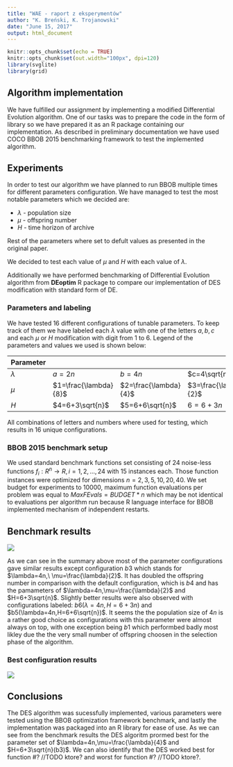 ```yaml
---
title: "WAE - raport z eksperymentów"
author: "K. Breński, K. Trojanowski"
date: "June 15, 2017"
output: html_document
---
```


```r
knitr::opts_chunk$set(echo = TRUE)
knitr::opts_chunk$set(out.width="100px", dpi=120)
library(svglite)
library(grid)
```

## Algorithm implementation
We have fulfilled our assignment by implementing a modified Differential Evolution algorithm. One of our tasks was to prepare the code in the form of library so we have prepared it as an R package containing our implementation. As described in preliminary documentation we have used COCO BBOB 2015 benchmarking framework to test the implemented algorithm.

## Experiments
In order to test our algorithm we have planned to run BBOB multiple times for different parameters configuration. We have managed to test the most notable parameters which we decided are:

* $\lambda$ - population size
* $\mu$ - offspring number
* $H$ - time horizon of archive


Rest of the parameters where set to defult values as presented in the original paper.

We decided to test each value of $\mu$ and $H$ with each value of $\lambda$.

Additionally we have performed benchmarking of Differential Evolution algorithm from __DEoptim__ R package to compare our implementation of DES modification with standard form of DE.

### Parameters and labeling
We have tested 16 different configurations of tunable parameters. To keep track of them we have labeled each $\lambda$ value with one of the letters $a,b,c$ and each $\mu$ or $H$ modification with digit from $1$ to $6$. Legend of the parameters and values we used is shown below:

| Parameter      | |||
| -------------- | ------------------ |-|-|
| $\lambda$ | $a=2n$  |  $b=4n$ | $c=4\sqrt{n}$  |
| $\mu$ | $1=\frac{\lambda}{8}$ | $2=\frac{\lambda}{4}$ |$3=\frac{\lambda}{2}$ |
|$H$|$4=6+3\sqrt{n}$|$5=6+6\sqrt{n}$|$6=6+3n$|

All combinations of letters and numbers where used for testing, which results in 16 unique configurations. 

### BBOB 2015 benchmark setup
 We used standard benchmark functions set consisting of 24 noise-less functions $f_i: R^n \rightarrow R, i=1,2,...,24$ with 15 instances each. Those function instances were optimized for dimensions $n=2,3,5,10,20,40$. We set budget for experiments to $10000$, maximum function evaluations per problem was equal to $MaxFEvals=BUDGET*n$ which may be not identical to evaluations per algorithm run because R language interface for BBOB implemented mechanism of independent restarts.

## Benchmark results
[//]: # (kam: ppdata/ppdata/pprldmany_05D_noiselessall.svg)
[//]: # (kac: data/ppdata/pprldmany_05D_noiselessall.svg)
![](data/ppdata/pprldmany_05D_noiselessall.svg)

As we can see in the summary above most of the parameter configurations gave similar results except configuration $b3$ which stands for $\lambda=4n,\ \mu=\frac{\lambda}{2}$. It has doubled the offspring number in comparison with the default configuration, which is $b4$ and has the pamameters of $\lambda=4n,\mu=\frac{\lambda}{2}$ and $H=6+3\sqrt{n}$. Slightly better results were also observed with configurations labeled: $b6(\lambda=4n,H=6+3n)$ and $b5(\lambda=4n,H=6+6\sqrt{n})$. It seems the the population size of $4n$ is a rather good choice as configurations with this parameter were almost always on top, with one exception being $b1$ which performbed badly most likley due the the very small number of offspring choosen in the selection phase of the algorithm. 

### Best configuration results
[//]: # (kam: ppdata/2compare/ppdata/des_b3_08cze2101/pprldistr_05D_noiselessall.svg)
[//]: # (kac: data/ppdata/des_b3_08cze2101/pprldistr_05D_noiselessall.svg)
![](data/ppdata/des_b3_08cze2101/pprldistr_05D_noiselessall.svg)


## Conclusions

The DES algorithm was sucessfully implemented, various parameters were tested using the BBOB optimization framework benchmark, and lastly the implementation was packaged into an R library for ease of use. As we can see from the benchmark results the DES algoritm prormed best for the parameter set of $\lambda=4n,\mu=\frac{\lambda}{4}$ and $H=6+3\sqrt{n}(b3)$. We can also identify that the DES worked best for function #? //TODO ktore? and worst for function #? //TODO ktore?.
